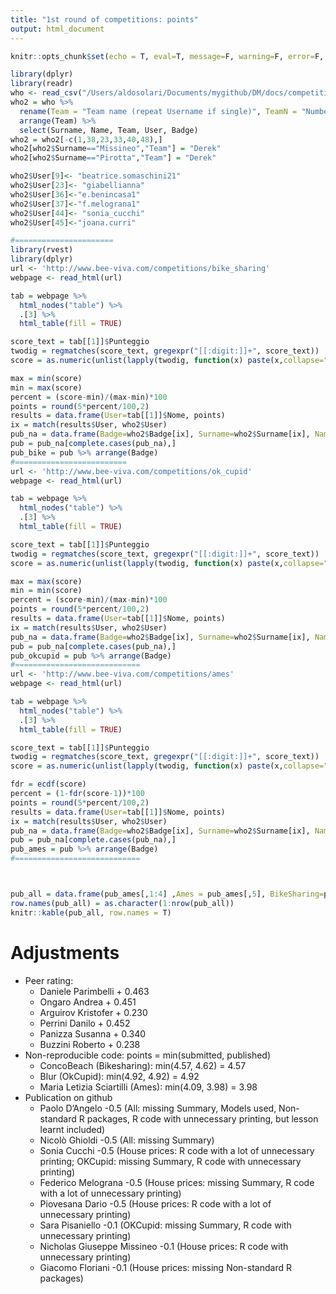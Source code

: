 ```yaml
---
title: "1st round of competitions: points"
output: html_document
---
```


```r
knitr::opts_chunk$set(echo = T, eval=T, message=F, warning=F, error=F, comment=NA, cache=F, R.options=list(width=220))
```


```r
library(dplyr)
library(readr)
who <- read_csv("/Users/aldosolari/Documents/mygithub/DM/docs/competitions/DMcompetitions.csv")
who2 = who %>% 
  rename(Team = "Team name (repeat Username if single)", TeamN = "Number of components of the team", User = "Username (BeeViva)", Badge = "Badge number")  %>% 
  arrange(Team) %>%
  select(Surname, Name, Team, User, Badge) 
who2 = who2[-c(1,38,23,33,40,48),]
who2[who2$Surname=="Missineo","Team"] = "Derek"
who2[who2$Surname=="Pirotta","Team"] = "Derek"

who2$User[9]<- "beatrice.somaschini21"
who2$User[23]<- "giabellianna"
who2$User[36]<-"e.benincasa1"
who2$User[37]<-"f.melograna1"
who2$User[44]<- "sonia_cucchi"
who2$User[45]<-"joana.curri"

#======================
library(rvest)
library(dplyr)
url <- 'http://www.bee-viva.com/competitions/bike_sharing'
webpage <- read_html(url)

tab = webpage %>%
  html_nodes("table") %>%
  .[3] %>%
  html_table(fill = TRUE)

score_text = tab[[1]]$Punteggio
twodig = regmatches(score_text, gregexpr("[[:digit:]]+", score_text))
score = as.numeric(unlist(lapply(twodig, function(x) paste(x,collapse="."))))

max = min(score)
min = max(score)
percent = (score-min)/(max-min)*100
points = round(5*percent/100,2)
results = data.frame(User=tab[[1]]$Nome, points)
ix = match(results$User, who2$User)
pub_na = data.frame(Badge=who2$Badge[ix], Surname=who2$Surname[ix], Name=who2$Name[ix], results)
pub = pub_na[complete.cases(pub_na),]
pub_bike = pub %>% arrange(Badge)
#=========================
url <- 'http://www.bee-viva.com/competitions/ok_cupid'
webpage <- read_html(url)

tab = webpage %>%
  html_nodes("table") %>%
  .[3] %>%
  html_table(fill = TRUE)

score_text = tab[[1]]$Punteggio
twodig = regmatches(score_text, gregexpr("[[:digit:]]+", score_text))
score = as.numeric(unlist(lapply(twodig, function(x) paste(x,collapse="."))))

max = max(score)
min = min(score)
percent = (score-min)/(max-min)*100
points = round(5*percent/100,2)
results = data.frame(User=tab[[1]]$Nome, points)
ix = match(results$User, who2$User)
pub_na = data.frame(Badge=who2$Badge[ix], Surname=who2$Surname[ix], Name=who2$Name[ix], results)
pub = pub_na[complete.cases(pub_na),]
pub_okcupid = pub %>% arrange(Badge)
#============================
url <- 'http://www.bee-viva.com/competitions/ames'
webpage <- read_html(url)

tab = webpage %>%
  html_nodes("table") %>%
  .[3] %>%
  html_table(fill = TRUE)

score_text = tab[[1]]$Punteggio
twodig = regmatches(score_text, gregexpr("[[:digit:]]+", score_text))
score = as.numeric(unlist(lapply(twodig, function(x) paste(x,collapse="."))))

fdr = ecdf(score)
percent = (1-fdr(score-1))*100
points = round(5*percent/100,2)
results = data.frame(User=tab[[1]]$Nome, points)
ix = match(results$User, who2$User)
pub_na = data.frame(Badge=who2$Badge[ix], Surname=who2$Surname[ix], Name=who2$Name[ix], results)
pub = pub_na[complete.cases(pub_na),]
pub_ames = pub %>% arrange(Badge)
#============================



pub_all = data.frame(pub_ames[,1:4] ,Ames = pub_ames[,5], BikeSharing=pub_bike[,5], OkCupid=pub_okcupid[,5], Points = pub_ames[,5] + pub_bike[,5] + pub_okcupid[,5])
row.names(pub_all) = as.character(1:nrow(pub_all))
knitr::kable(pub_all, row.names = T)
```

# Adjustments

* Peer rating: 
    - Daniele Parimbelli + 0.463
    - Ongaro	Andrea + 0.451
    - Arguirov	Kristofer + 0.230
    - Perrini	Danilo + 0.452
    - Panizza	Susanna	+ 0.340 
    - Buzzini	Roberto + 0.238
    
* Non-reproducible code: points = min(submitted, published)
    - ConcoBeach (Bikesharing): min(4.57, 4.62) = 4.57
    - Blur (OkCupid): min(4.92, 4.92) = 4.92
    - Maria Letizia Sciartilli (Ames): min(4.09, 3.98) = 3.98
    
* Publication on github
    - Paolo D’Angelo -0.5 (All: missing Summary, Models used, Non-standard R packages, R code with unnecessary printing, but lesson learnt included)
    - Nicolò Ghioldi -0.5 (All: missing Summary)
    - Sonia Cucchi -0.5 (House prices: R code with a lot of unnecessary printing; OKCupid: missing Summary, R code with unnecessary printing)
    - Federico Melograna -0.5 (House prices: missing Summary, R code with a lot of unnecessary printing)
    - Piovesana Dario -0.5 (House prices: R code with a lot of unnecessary printing)
    - Sara Pisaniello -0.1 (OKCupid: missing Summary, R code with unnecessary printing)
    - Nicholas Giuseppe Missineo -0.1 (House prices: R code with unnecessary printing)
    - Giacomo Floriani -0.1 (House prices: missing Non-standard R packages)